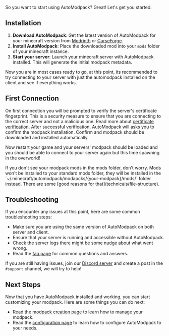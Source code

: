 So you want to start using AutoModpack? Great! Let's get you started.

## Installation

1. **Download AutoModpack**: Get the latest version of AutoModpack for your minecraft version from [Modrinth](https://modrinth.com/mod/automodpack) or [CurseForge](https://www.curseforge.com/minecraft/mc-mods/automodpack).
2. **Install AutoModpack**: Place the downloaded mod into your `mods` folder of your minecraft instance.
3. **Start your server**: Launch your minecraft server with AutoModpack installed. This will generate the initial modpack metadata.

Now you are in most cases ready to go, at this point, its recommended to try connecting to your server with just the automodpack installed on the client and see if everything works.

## First Connection
On first connection you will be prompted to verify the server's certificate fingerprint. This is a security measure to ensure that you are connecting to the correct server and not a malicious one. Read more about [certificate verification](technicals/certificate).
After successful verification, AutoModpack will asks you to confirm the modpack installation. Confirm and modpack should be downloaded and installed automatically.

Now restart your game and your servers' modpack should be loaded and you should be able to connect to your server again but this time spawning in the overworld!

<Callout>
If you don't see your modpack mods in the mods folder, don't worry. Mods won't be installed to your standard mods folder, they will be installed in the `~/.minecraft/automodpack/modapcks/{your-modpack}/mods/` folder instead. There are some [good reasons for that](technicals/file-structure).
</Callout>

## Troubleshooting
If you encounter any issues at this point, here are some common troubleshooting steps:
- Make sure you are using the same version of AutoModpack on both server and client.
- Ensure that your server is running and accessible without AutoModpack.
- Check the server logs there might be some nudge about what went wrong.
- Read the [faq page](faq) for common questions and answers.

If you are still having issues, join our [Discord server](https://discord.gg/hS6aMyeA9P) and create a post in the `#support` channel, we will try to help!

## Next Steps

Now that you have AutoModpack installed and working, you can start customizing your modpack. Here are some things you can do next:

- Read the [modpack creation page](technicals/modpack-creation) to learn how to manage your modpack.
- Read the [configuration page](configuration/server-config) to learn how to configure AutoModpack to your needs.
